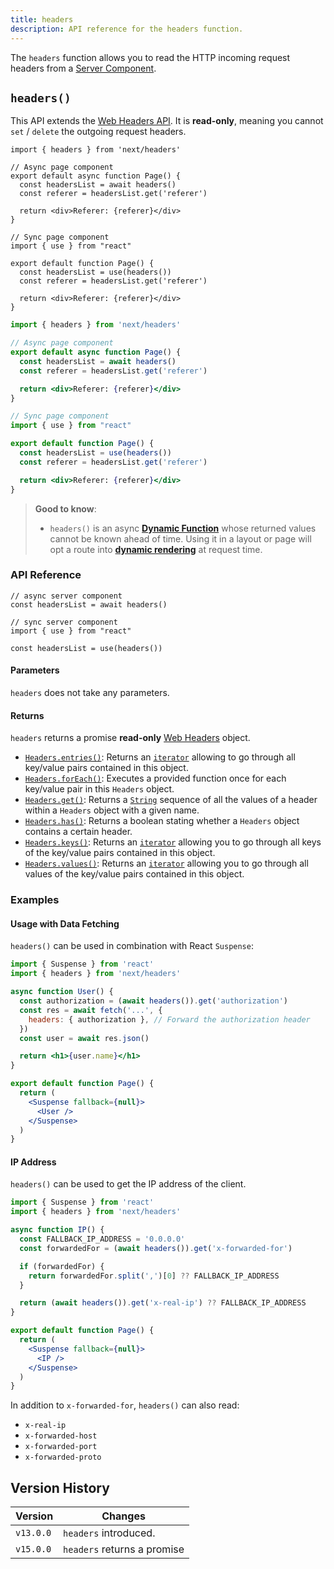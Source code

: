 ```yaml
---
title: headers
description: API reference for the headers function.
---
```


The `headers` function allows you to read the HTTP incoming request headers from a [Server Component](/docs/app/building-your-application/rendering/server-components).

## `headers()`

This API extends the [Web Headers API](https://developer.mozilla.org/docs/Web/API/Headers). It is **read-only**, meaning you cannot `set` / `delete` the outgoing request headers.

```tsx filename="app/page.tsx" switcher
import { headers } from 'next/headers'

// Async page component
export default async function Page() {
  const headersList = await headers()
  const referer = headersList.get('referer')

  return <div>Referer: {referer}</div>
}

// Sync page component
import { use } from "react"

export default function Page() {
  const headersList = use(headers())
  const referer = headersList.get('referer')

  return <div>Referer: {referer}</div>
}
```

```jsx filename="app/page.jsx" switcher
import { headers } from 'next/headers'

// Async page component
export default async function Page() {
  const headersList = await headers()
  const referer = headersList.get('referer')

  return <div>Referer: {referer}</div>
}

// Sync page component
import { use } from "react"

export default function Page() {
  const headersList = use(headers())
  const referer = headersList.get('referer')

  return <div>Referer: {referer}</div>
}
```

> **Good to know**:
>
> - `headers()` is an async **[Dynamic Function](/docs/app/building-your-application/rendering/server-components#server-rendering-strategies#dynamic-functions)** whose returned values cannot be known ahead of time. Using it in a layout or page will opt a route into **[dynamic rendering](/docs/app/building-your-application/rendering/server-components#dynamic-rendering)** at request time.

### API Reference

```tsx
// async server component
const headersList = await headers()

// sync server component
import { use } from "react"

const headersList = use(headers())
```

#### Parameters

`headers` does not take any parameters.

#### Returns

`headers` returns a promise **read-only** [Web Headers](https://developer.mozilla.org/docs/Web/API/Headers) object.

- [`Headers.entries()`](https://developer.mozilla.org/docs/Web/API/Headers/entries): Returns an [`iterator`](https://developer.mozilla.org/docs/Web/JavaScript/Reference/Iteration_protocols) allowing to go through all key/value pairs contained in this object.
- [`Headers.forEach()`](https://developer.mozilla.org/docs/Web/API/Headers/forEach): Executes a provided function once for each key/value pair in this `Headers` object.
- [`Headers.get()`](https://developer.mozilla.org/docs/Web/API/Headers/get): Returns a [`String`](https://developer.mozilla.org/docs/Web/JavaScript/Reference/Global_Objects/String) sequence of all the values of a header within a `Headers` object with a given name.
- [`Headers.has()`](https://developer.mozilla.org/docs/Web/API/Headers/has): Returns a boolean stating whether a `Headers` object contains a certain header.
- [`Headers.keys()`](https://developer.mozilla.org/docs/Web/API/Headers/keys): Returns an [`iterator`](https://developer.mozilla.org/docs/Web/JavaScript/Reference/Iteration_protocols) allowing you to go through all keys of the key/value pairs contained in this object.
- [`Headers.values()`](https://developer.mozilla.org/docs/Web/API/Headers/values): Returns an [`iterator`](https://developer.mozilla.org/docs/Web/JavaScript/Reference/Iteration_protocols) allowing you to go through all values of the key/value pairs contained in this object.

### Examples

#### Usage with Data Fetching

`headers()` can be used in combination with React `Suspense`:

```jsx filename="app/page.js"
import { Suspense } from 'react'
import { headers } from 'next/headers'

async function User() {
  const authorization = (await headers()).get('authorization')
  const res = await fetch('...', {
    headers: { authorization }, // Forward the authorization header
  })
  const user = await res.json()

  return <h1>{user.name}</h1>
}

export default function Page() {
  return (
    <Suspense fallback={null}>
      <User />
    </Suspense>
  )
}
```

#### IP Address

`headers()` can be used to get the IP address of the client.

```jsx filename="app/page.js"
import { Suspense } from 'react'
import { headers } from 'next/headers'

async function IP() {
  const FALLBACK_IP_ADDRESS = '0.0.0.0'
  const forwardedFor = (await headers()).get('x-forwarded-for')

  if (forwardedFor) {
    return forwardedFor.split(',')[0] ?? FALLBACK_IP_ADDRESS
  }

  return (await headers()).get('x-real-ip') ?? FALLBACK_IP_ADDRESS
}

export default function Page() {
  return (
    <Suspense fallback={null}>
      <IP />
    </Suspense>
  )
}
```

In addition to `x-forwarded-for`, `headers()` can also read:

- `x-real-ip`
- `x-forwarded-host`
- `x-forwarded-port`
- `x-forwarded-proto`

## Version History

| Version   | Changes               |
| --------- | --------------------- |
| `v13.0.0` | `headers` introduced. |
| `v15.0.0` | `headers` returns a promise |

